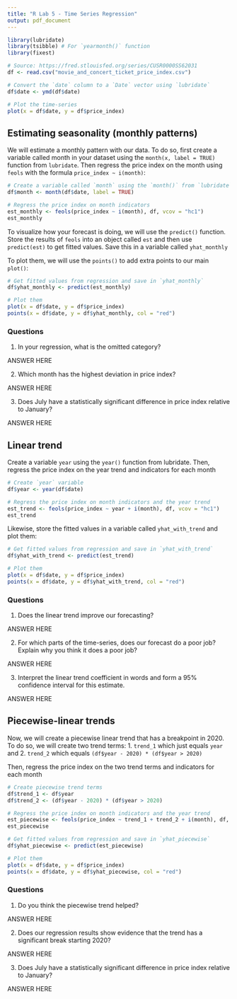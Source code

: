 ```yaml
---
title: "R Lab 5 - Time Series Regression"
output: pdf_document
---
```


```r
library(lubridate)
library(tsibble) # For `yearmonth()` function
library(fixest)

# Source: https://fred.stlouisfed.org/series/CUSR0000SS62031
df <- read.csv("movie_and_concert_ticket_price_index.csv")

# Convert the `date` column to a `Date` vector using `lubridate`
df$date <- ymd(df$date)

# Plot the time-series
plot(x = df$date, y = df$price_index)
```


## Estimating seasonality (monthly patterns)

We will estimate a monthly pattern with our data. 
To do so, first create a variable called month in your dataset using the `month(x, label = TRUE)` function from `lubridate`. 
Then regress the price index on the month using `feols` with the formula `price_index ~ i(month)`:

```r
# Create a variable called `month` using the `month()` from `lubridate`
df$month <- month(df$date, label = TRUE)

# Regress the price index on month indicators
est_monthly <- feols(price_index ~ i(month), df, vcov = "hc1")
est_monthly
```

To visualize how your forecast is doing, we will use the `predict()` function.
Store the results of `feols` into an object called `est` and then use `predict(est)` to get fitted values.
Save this in a variable called `yhat_monthly`

To plot them, we will use the `points()` to add extra points to our main `plot()`:

```r
# Get fitted values from regression and save in `yhat_monthly`
df$yhat_monthly <- predict(est_monthly)

# Plot them
plot(x = df$date, y = df$price_index)
points(x = df$date, y = df$yhat_monthly, col = "red")
```

### Questions

1. In your regression, what is the omitted category?

ANSWER HERE


2. Which month has the highest deviation in price index?

ANSWER HERE


3. Does July have a statistically significant difference in price index relative to January?

ANSWER HERE



## Linear trend

Create a variable `year` using the `year()` function from lubridate. 
Then, regress the price index on the year trend and indicators for each month

```r
# Create `year` variable
df$year <- year(df$date)

# Regress the price index on month indicators and the year trend
est_trend <- feols(price_index ~ year + i(month), df, vcov = "hc1")
est_trend
```

Likewise, store the fitted values in a variable called `yhat_with_trend` and plot them:

```r
# Get fitted values from regression and save in `yhat_with_trend`
df$yhat_with_trend <- predict(est_trend)

# Plot them
plot(x = df$date, y = df$price_index)
points(x = df$date, y = df$yhat_with_trend, col = "red")
```

### Questions

1. Does the linear trend improve our forecasting?

ANSWER HERE


2. For which parts of the time-series, does our forecast do a poor job? Explain why you think it does a poor job?

ANSWER HERE


3. Interpret the linear trend coefficient in words and form a 95% confidence interval for this estimate.

ANSWER HERE




## Piecewise-linear trends

Now, we will create a piecewise linear trend that has a breakpoint in 2020. 
To do so, we will create two trend terms:
1. `trend_1` which just equals `year` and 
2. `trend_2` which equals `(df$year - 2020) * (df$year > 2020)`

Then, regress the price index on the two trend terms and indicators for each month

```r
# Create piecewise trend terms
df$trend_1 <- df$year
df$trend_2 <- (df$year - 2020) * (df$year > 2020)

# Regress the price index on month indicators and the year trend
est_piecewise <- feols(price_index ~ trend_1 + trend_2 + i(month), df, vcov = "hc1")
est_piecewise
```

```r
# Get fitted values from regression and save in `yhat_piecewise`
df$yhat_piecewise <- predict(est_piecewise)

# Plot them
plot(x = df$date, y = df$price_index)
points(x = df$date, y = df$yhat_piecewise, col = "red")
```


### Questions

1. Do you think the piecewise trend helped? 

ANSWER HERE

2. Does our regression results show evidence that the trend has a significant break starting 2020? 

ANSWER HERE

3. Does July have a statistically significant difference in price index relative to January?

ANSWER HERE
